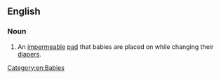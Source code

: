 ==English==

===Noun===
{{en-noun|head=[[changing]] [[pad]]}}

# An [[impermeable]] [[pad]] that babies are placed on while changing their [[diaper]]s.

[[Category:en:Babies]]